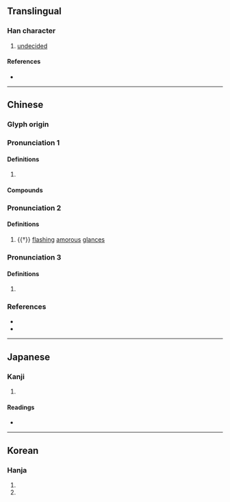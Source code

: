 {{character info/new}}
==Translingual==

===Han character===
{{Han char|rn=38|rad=女|as=09|sn=12|four=48446|canj=VORT|ids=⿰女弇}}

# [[undecided]]

====References====
* {{Han ref|kx=0266.440|dkj=06505|dj=0534.060|hdz=21067.070|uh=5A95|ud=23189|bh=D8C0|bd=55488}}

----

==Chinese==
{{zh-forms}}

===Glyph origin===
{{Han etym}}

===Pronunciation 1===
{{zh-pron
|m=ān
|c=am1
|mc=1
|oc=1+3
|cat=
}}

====Definitions====
{{zh-hanzi}}

# {{zh-only|媕娿|[[hesitating]]; [[indecisive]]}}

====Compounds====
{{zh-der|媕娿|媕婀}}

===Pronunciation 2===
{{zh-pron
|m=yǎn
|mc=2
|oc=2+4
|cat=a
}}

====Definitions====
{{zh-hanzi}}

# {{†}} [[flash]]ing [[amorous]] [[glance]]s

===Pronunciation 3===
{{zh-pron
|m=è
|mc=3
|oc=5
|cat=
}}

====Definitions====
{{zh-hanzi}}

# {{zh-hg}} {{n-g|Only used in women's names.}}

===References===
* {{R:twedu|B00678}}
* {{R:yue:mfccd}}

----

==Japanese==

===Kanji===
{{ja-kanji|grade=|rs=女09}}

# {{defn|lang=ja|sort=女09}}

====Readings====
* {{ja-readings|on=[[えん]] (en), [[あん]] (an), [[おん]] (on), [[おう]] (ō)|kun=}}

----

==Korean==

===Hanja===
{{ko-hanja|hangeul=암|rv=am|mr=am}}

# {{defn|lang=ko|sort=女09}}
# {{defn|lang=cmn|sort=女09}}